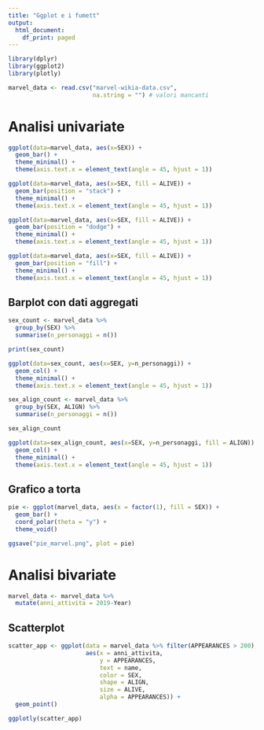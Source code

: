 ```yaml
---
title: "Ggplot e i fumett"
output:
  html_document:
    df_print: paged
---
```


```r
library(dplyr)
library(ggplot2)
library(plotly)
```

```r
marvel_data <- read.csv("marvel-wikia-data.csv", 
                        na.string = "") # valori mancanti
```


# Analisi univariate

```r
ggplot(data=marvel_data, aes(x=SEX)) +
  geom_bar() +
  theme_minimal() +
  theme(axis.text.x = element_text(angle = 45, hjust = 1))
```


```r
ggplot(data=marvel_data, aes(x=SEX, fill = ALIVE)) +
  geom_bar(position = "stack") +
  theme_minimal() +
  theme(axis.text.x = element_text(angle = 45, hjust = 1))
```


```r
ggplot(data=marvel_data, aes(x=SEX, fill = ALIVE)) +
  geom_bar(position = "dodge") +
  theme_minimal() +
  theme(axis.text.x = element_text(angle = 45, hjust = 1))
```

```r
ggplot(data=marvel_data, aes(x=SEX, fill = ALIVE)) +
  geom_bar(position = "fill") +
  theme_minimal() +
  theme(axis.text.x = element_text(angle = 45, hjust = 1))
```


## Barplot con dati aggregati

```r
sex_count <- marvel_data %>%
  group_by(SEX) %>%
  summarise(n_personaggi = n())

print(sex_count)
```


```r
ggplot(data=sex_count, aes(x=SEX, y=n_personaggi)) +
  geom_col() +
  theme_minimal() +
  theme(axis.text.x = element_text(angle = 45, hjust = 1))
```


```r
sex_align_count <- marvel_data %>%
  group_by(SEX, ALIGN) %>%
  summarise(n_personaggi = n())
```

```r
sex_align_count
```

```r
ggplot(data=sex_align_count, aes(x=SEX, y=n_personaggi, fill = ALIGN)) +
  geom_col() +
  theme_minimal() +
  theme(axis.text.x = element_text(angle = 45, hjust = 1))
```


## Grafico a torta

```r
pie <- ggplot(marvel_data, aes(x = factor(1), fill = SEX)) +
  geom_bar() +
  coord_polar(theta = "y") +
  theme_void()

ggsave("pie_marvel.png", plot = pie)
```



# Analisi bivariate

```r
marvel_data <- marvel_data %>%
  mutate(anni_attivita = 2019-Year)
```


## Scatterplot

```r
scatter_app <- ggplot(data = marvel_data %>% filter(APPEARANCES > 200), 
                      aes(x = anni_attivita, 
                          y = APPEARANCES,
                          text = name,
                          color = SEX,
                          shape = ALIGN,
                          size = ALIVE,
                          alpha = APPEARANCES)) +
  geom_point()

ggplotly(scatter_app)


```


